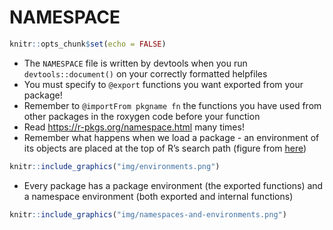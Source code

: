 # NAMESPACE

```r
knitr::opts_chunk$set(echo = FALSE)
```
  
- The `NAMESPACE` file is written by devtools when you run `devtools::document()` on your correctly formatted helpfiles
- You must specify to `@export` functions you want exported from your package!
- Remember to `@importFrom pkgname fn` the functions you have used from other packages in the roxygen code before your function
- Read <https://r-pkgs.org/namespace.html> many times!
- Remember what happens when we load a package - an environment of its objects are placed at the top of R's search path (figure from [here](https://adv-r.hadley.nz/environments.html#special-environments))  
```r
knitr::include_graphics("img/environments.png")
```
- Every package has a package environment (the exported functions) and a namespace environment (both exported and internal functions)
```r
knitr::include_graphics("img/namespaces-and-environments.png")
```
